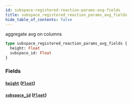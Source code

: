 ```yaml
---
id: subspace-registered-reaction-params-avg-fields
title: subspace_registered_reaction_params_avg_fields
hide_table_of_contents: false
---
```


aggregate avg on columns

```graphql
type subspace_registered_reaction_params_avg_fields {
  height: Float
  subspace_id: Float
}
```

### Fields

#### [`height`](#) ([`Float`](../scalars/float))

#### [`subspace_id`](#) ([`Float`](../scalars/float))
